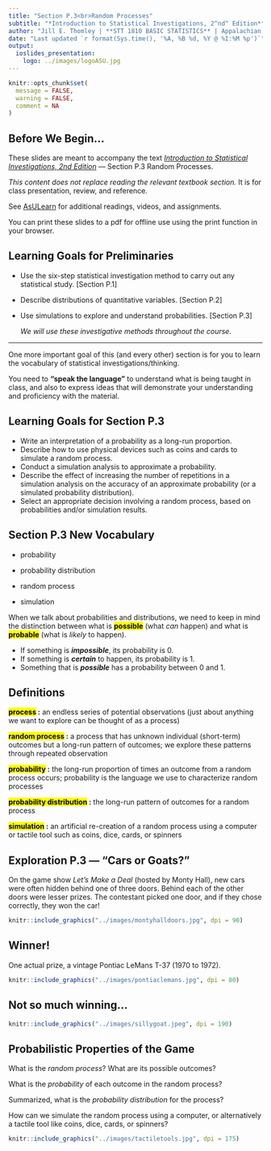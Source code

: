 ```yaml
---
title: "Section P.3<br>Random Processes"
subtitle: "*Introduction to Statistical Investigations, 2^nd^ Edition*"
author: "Jill E. Thomley | **STT 1810 BASIC STATISTICS** | Appalachian State University"
date: "Last updated `r format(Sys.time(), '%A, %B %d, %Y @ %I:%M %p')`"
output: 
  ioslides_presentation:
    logo: ../images/logoASU.jpg
---
```


```r
knitr::opts_chunk$set(
  message = FALSE,
  warning = FALSE,
  comment = NA
)
```


## Before We Begin…

These slides are meant to accompany the text [*Introduction to Statistical Investigations, 2nd Edition*](http://www.isi-stats.com/isi/index2nd.html) --- Section P.3 Random Processes.

*This content does not replace reading the relevant textbook section.* It is for class presentation, review, and reference.

See [AsULearn](https://asulearn.appstate.edu/) for additional readings, videos, and assignments.

You can print these slides to a pdf for offline use using the print function in your browser.


## Learning Goals for Preliminaries

* Use the six-step statistical investigation method to carry out any statistical study. [Section P.1]
* Describe distributions of quantitative variables. [Section P.2]
* Use simulations to explore and understand probabilities. [Section P.3]

  *We will use these investigative methods throughout the course.* 

<hr>

One more important goal of this (and every other) section is for you to learn the vocabulary of statistical investigations/thinking. 

You need to **"speak the language"** to understand what is being taught in class, and also to express ideas that will demonstrate your understanding and proficiency with the material. 


## Learning Goals for Section P.3

* Write an interpretation of a probability as a long-run proportion.
* Describe how to use physical devices such as coins and cards to simulate a random process.
* Conduct a simulation analysis to approximate a probability.
* Describe the effect of increasing the number of repetitions in a simulation analysis on the accuracy of an approximate probability (or a simulated probability distribution).
* Select an appropriate decision involving a random process, based on probabilities and/or simulation results.


## Section P.3 New Vocabulary

* probability

* probability distribution

* random process

* simulation

When we talk about probabilities and distributions, we need to keep in mind the distinction between what is **<mark>possible</mark>** (what *can* happen) and what is **<mark>probable</mark>** (what is *likely* to happen). 

* If something is ***impossible***, its probability is 0. 
* If something is ***certain*** to happen, its probability is 1.
* Something that is ***possible*** has a probability between 0 and 1.


## Definitions

**<mark>process</mark> :** an endless series of potential observations (just about anything we want to explore can be thought of as a process)

**<mark>random process</mark> :** a process that has unknown individual (short-term) outcomes but a long-run pattern of outcomes; we explore these patterns through repeated observation

**<mark>probability</mark> :** the long-run proportion of times an outcome from a random process occurs; probability is the language we use to characterize random processes

**<mark>probability distribution</mark> :** the long-run pattern of outcomes for a random process

**<mark>simulation</mark> :** an artificial re-creation of a random process using a computer or tactile tool such as coins, dice, cards, or spinners


## Exploration P.3 --- "Cars or Goats?"

On the game show *Let’s Make a Deal* (hosted by Monty Hall), new cars were often hidden behind one of three doors. Behind each of the other doors were lesser prizes. The contestant picked one door, and if they chose correctly, they won the car!

```r
knitr::include_graphics("../images/montyhalldoors.jpg", dpi = 90)
```


## Winner!

One actual prize, a vintage Pontiac LeMans T-37 (1970 to 1972).

```r
knitr::include_graphics("../images/pontiaclemans.jpg", dpi = 80)
```


## Not so much winning...

```r
knitr::include_graphics("../images/sillygoat.jpeg", dpi = 190)
```


## Probabilistic Properties of the Game

What is the *random process*? What are its possible outcomes?

What is the *probability* of each outcome in the random process? 

Summarized, what is the *probability distribution* for the process?

How can we simulate the random process using a computer, or alternatively a tactile tool like coins, dice, cards, or spinners?

```r
knitr::include_graphics("../images/tactiletools.jpg", dpi = 175)
```

